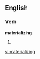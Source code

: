 ==English==

===Verb===
'''materializing'''

# {{present participle of|[[materialize]]}}

[[vi:materializing]]